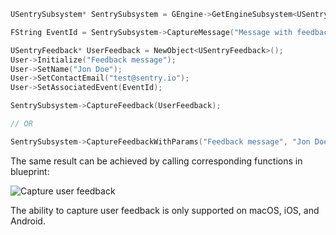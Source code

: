 ```cpp
USentrySubsystem* SentrySubsystem = GEngine->GetEngineSubsystem<USentrySubsystem>();

FString EventId = SentrySubsystem->CaptureMessage("Message with feedback");

USentryFeedback* UserFeedback = NewObject<USentryFeedback>();
User->Initialize("Feedback message");
User->SetName("Jon Doe");
User->SetContactEmail("test@sentry.io");
User->SetAssociatedEvent(EventId);

SentrySubsystem->CaptureFeedback(UserFeedback);

// OR

SentrySubsystem->CaptureFeedbackWithParams("Feedback message", "Jon Doe", "test@sentry.io", EventId);
```

The same result can be achieved by calling corresponding functions in blueprint:

![Capture user feedback](./img/unreal_user_feedback.png)

<Alert>

The ability to capture user feedback is only supported on macOS, iOS, and Android.

</Alert>
